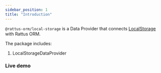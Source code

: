 ```yaml
---
sidebar_position: 1
title: "Introduction"
---
```


`@rattus-orm/local-storage` is a Data Provider that connects [LocalStorage](https://developer.mozilla.org/ru/docs/Web/API/Window/localStorage) with Rattus ORM.

The package includes:
1. LocalStorageDataProvider

### Live demo

[//]: # (<PreviewIframe src={'https://stackblitz.com/edit/vitejs-vite-ra2xlc?embed=1&file=src%2Fmodels%2FUser.ts'} />)

